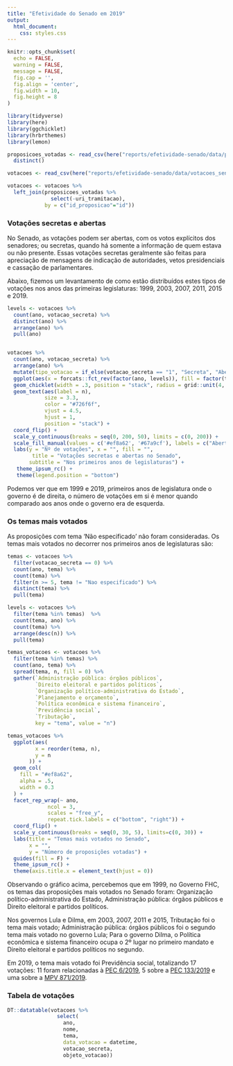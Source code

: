 ```yaml
---
title: "Efetividade do Senado em 2019"
output: 
  html_document:
    css: styles.css
---
```


```r
knitr::opts_chunk$set(
  echo = FALSE,
  warning = FALSE,
  message = FALSE,
  fig.cap = '',
  fig.align = 'center',
  fig.width = 10,
  fig.height = 8
)
```

```r
library(tidyverse)
library(here)
library(ggchicklet)
library(hrbrthemes)
library(lemon)

proposicoes_votadas <- read_csv(here("reports/efetividade-senado/data/proposicoes_votadas_senado.csv"), col_types = cols(.default = "c")) %>% 
  distinct()

votacoes <- read_csv(here("reports/efetividade-senado/data/votacoes_senado.csv"), col_types = cols(.default = "c"))

votacoes <- votacoes %>% 
  left_join(proposicoes_votadas %>% 
              select(-uri_tramitacao),
            by = c("id_proposicao"="id"))
```


### Votações secretas e abertas

No Senado, as votações podem ser abertas, com os votos explícitos dos senadores; ou secretas, quando há somente a informação de quem estava ou não presente. Essas votações secretas geralmente são feitas para apreciação de mensagens de indicação de autoridades, vetos presidenciais e cassação de parlamentares.

Abaixo, fizemos um levantamento de como estão distribuídos estes tipos de votações nos anos das primeiras legislaturas: 1999, 2003, 2007, 2011, 2015 e 2019.

```r
levels <- votacoes %>% 
  count(ano, votacao_secreta) %>%  
  distinct(ano) %>% 
  arrange(ano) %>% 
  pull(ano)


votacoes %>% 
  count(ano, votacao_secreta) %>%
  arrange(ano) %>% 
  mutate(tipo_votacao = if_else(votacao_secreta == "1", "Secreta", "Aberta")) %>% 
  ggplot(aes(x = forcats::fct_rev(factor(ano, levels)), fill = factor(tipo_votacao, c("Aberta", "Secreta")), y = n)) + 
  geom_chicklet(width = .3, position = "stack", radius = grid::unit(4, "pt")) +
  geom_text(aes(label = n),
            size = 3.3,
            color = "#726f6f",
            vjust = 4.5,
            hjust = 1,
            position = "stack") +
  coord_flip() +
  scale_y_continuous(breaks = seq(0, 200, 50), limits = c(0, 200)) +
  scale_fill_manual(values = c('#ef8a62', '#67a9cf'), labels = c("Aberta", "Secreta")) +
  labs(y = "Nº de votações", x = "", fill = "",
        title = "Votações secretas e abertas no Senado",
       subtitle = "Nos primeiros anos de legislaturas") +
   theme_ipsum_rc() +
   theme(legend.position = "bottom")
```


Podemos ver que em 1999 e 2019, primeiros anos de legislatura onde o governo é de direita, o número de votações em si é menor quando comparado aos anos onde o governo era de esquerda. 

### Os temas mais votados

As proposições com tema 'Não especificado' não foram consideradas. Os temas mais votados no decorrer nos primeiros anos de legislaturas são:


```r
temas <- votacoes %>% 
  filter(votacao_secreta == 0) %>% 
  count(ano, tema) %>% 
  count(tema) %>% 
  filter(n >= 5, tema != "Nao especificado") %>% 
  distinct(tema) %>% 
  pull(tema)

levels <- votacoes %>% 
  filter(tema %in% temas)  %>% 
  count(tema, ano) %>% 
  count(tema) %>% 
  arrange(desc(n)) %>% 
  pull(tema)

temas_votacoes <- votacoes %>% 
  filter(tema %in% temas) %>% 
  count(ano, tema) %>% 
  spread(tema, n, fill = 0) %>%
  gather(`Administração pública: órgãos públicos`, 
         `Direito eleitoral e partidos políticos`, 
         `Organização político-administrativa do Estado`,
         `Planejamento e orçamento`,
         `Política econômica e sistema financeiro`,
         `Previdência social`,
         `Tributação`,
         key = "tema", value = "n")

temas_votacoes %>% 
  ggplot(aes(
         x = reorder(tema, n),
         y = n
       )) +
  geom_col(
    fill = "#ef8a62",
    alpha = .5,
    width = 0.3
  ) +
  facet_rep_wrap(~ ano,
             ncol = 3,
             scales = "free_y",
             repeat.tick.labels = c("bottom", "right")) +
  coord_flip() +
  scale_y_continuous(breaks = seq(0, 30, 5), limits=c(0, 30)) +
  labs(title = "Temas mais votados no Senado",
       x = "",
       y = "Número de proposições votadas") +
  guides(fill = F) +
  theme_ipsum_rc() +
  theme(axis.title.x = element_text(hjust = 0))
```

Observando o gráfico acima, percebemos que em 1999, no Governo FHC, os temas das proposições mais votados no Senado foram: Organização político-administrativa do Estado, Administração pública: órgãos públicos e Direito eleitoral e partidos políticos.

Nos governos Lula e Dilma, em 2003, 2007, 2011 e 2015, Tributação foi o tema mais votado; Administração pública: órgãos públicos foi o segundo tema mais votado no governo Lula; Para o governo Dilma, o Política econômica e sistema financeiro ocupa o 2º lugar no primeiro mandato e Direito eleitoral e partidos políticos no segundo.

Em 2019, o tema mais votado foi Previdência social, totalizando 17 votações: 11 foram relacionadas à [PEC 6/2019](https://www25.senado.leg.br/web/atividade/materias/-/materia/137999), 5 sobre a [PEC 133/2019](https://www25.senado.leg.br/web/atividade/materias/-/materia/138555) e uma sobre a [MPV 871/2019](https://www25.senado.leg.br/web/atividade/materias/-/materia/135079).

### Tabela de votações

```r
DT::datatable(votacoes %>% 
                select(
                  ano,
                  nome,
                  tema,
                  data_votacao = datetime,
                  votacao_secreta,
                  objeto_votacao))
```

<!-- ```{r} -->
<!-- votacoes %>%  -->
<!--   mutate(tipo_proposicao = str_remove(nome, "[:space:].*")) %>%  -->
<!--   count(ano, tipo_proposicao) %>%  -->
<!--   count(tipo_proposicao) %>%  -->
<!--   View() -->


<!-- ``` -->


<!-- ```{r} -->
<!-- proposicoes <- votacoes %>%  -->
<!--   mutate(tipo_proposicao = str_remove(nome, "[:space:].*")) %>%  -->
<!--   count(ano, tipo_proposicao) %>%  -->
<!--   count(tipo_proposicao) %>%  -->
<!--   filter(n > 5) %>%  -->
<!--   pull(tipo_proposicao) -->


<!-- levels <- votacoes %>%  -->
<!--   mutate(tipo_proposicao = str_remove(nome, "[:space:].*")) %>%  -->
<!--   filter(tipo_proposicao %in% proposicoes)  %>%  -->
<!--   count(tipo_proposicao, ano) %>%  -->
<!--   count(tipo_proposicao) %>%  -->
<!--   arrange(desc(n)) %>%  -->
<!--   pull(tipo_proposicao) -->


<!-- votacoes %>%  -->
<!--   mutate(tipo_proposicao = str_remove(nome, "[:space:].*")) %>%  -->
<!--   filter(tipo_proposicao %in% proposicoes)  %>%  -->
<!--   count(tipo_proposicao, ano) %>%  -->
<!--   ggplot(aes( -->
<!--          x = reorder(tipo_proposicao, n), -->
<!--          y = n -->
<!--        )) + -->
<!--   geom_col( -->
<!--     fill = "#ef8a62", -->
<!--     alpha = .5, -->
<!--     width = 0.3 -->
<!--   ) + -->
<!--   facet_rep_wrap(~ ano, -->
<!--              ncol = 3, -->
<!--              scales = "free_y", -->
<!--              repeat.tick.labels = c("bottom", "right")) + -->
<!--   coord_flip() + -->
<!--   scale_y_continuous(breaks = seq(0, 100, 20), limits=c(0, 100)) + -->
<!--   labs(title = "Temas de proposições mais votados ", -->
<!--        x = "", -->
<!--        y = "Número de proposições votadas") + -->
<!--   guides(fill = F) + -->
<!--   theme_ipsum_rc() + -->
<!--   theme(axis.title.x = element_text(hjust = 0)) -->

<!-- ``` -->